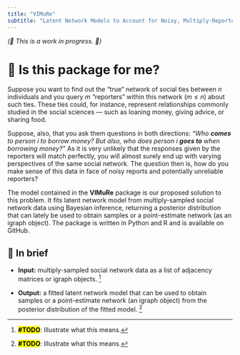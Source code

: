 ```yaml
---
title: "VIMuRe"
subtitle: "Latent Network Models to Account for Noisy, Multiply-Reported Social Network Data"
---
```


_(🚧 This is a work in progress. 🚧)_

# 📑 Is this package for me?

Suppose you want to find out the "true" network of social ties between $n$ individuals and you query $m$ "reporters" within this network ($m \le n$) about such ties. These ties could, for instance, represent relationships commonly studied in the social sciences — such as loaning money, giving advice, or sharing food.

Suppose, also, that you ask them questions in both directions: _"Who **comes** to person $i$ to borrow money? But also, who does person $i$ **goes to** when borrowing money?"_ As it is very unlikely that the responses given by the reporters will match perfectly, you will almost surely end up with varying perspectives of the same social network. The question then is, how do you make sense of this data in face of noisy reports and potentially unreliable reporters?

The model contained in the **VIMuRe** package is our proposed solution to this problem. It fits latent network model from multiply-sampled social network data using Bayesian inference, returning a posterior distribution that can lately be used to obtain samples or a point-estimate network (as an igraph object). The package is written in Python and R and is available on GitHub.

## 📝 In brief

- **Input:** multiply-sampled social network data as a list of adjacency matrices or igraph objects. ^[<mark class="todo">**\#TODO**</mark>: Illustrate what this means.]

- **Output:** a fitted latent network model that can be used to obtain samples or a point-estimate network (an igraph object) from the posterior distribution of the fitted model. ^[<mark class="todo">**\#TODO**</mark>: Illustrate what this means.]